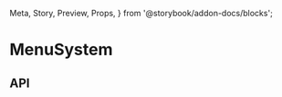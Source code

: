   Meta,
  Story,
  Preview,
  Props,
} from '@storybook/addon-docs/blocks';

<Meta
  title="MenuSystem/MenuSystem"
  component={MenuSystem}
/>

# MenuSystem

<Preview>
  <Story name="Collapsed">
    <MenuSystem pages={pages} variant="collapsed" />
  </Story>
  <Story name="Railed">
    <MenuSystem pages={pages} variant="railed" />
  </Story>
  <Story name="Stacked">
    <MenuSystem pages={pages} />
  </Story>
</Preview>

## API

<Props of={MenuSystem} />
